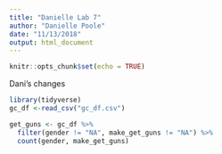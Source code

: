 ```yaml
---
title: "Danielle Lab 7"
author: "Danielle Poole"
date: "11/13/2018"
output: html_document
---
```


```r
knitr::opts_chunk$set(echo = TRUE)
```

Dani's changes
```r
library(tidyverse)
gc_df <-read_csv("gc_df.csv")
```

```r
get_guns <- gc_df %>%
  filter(gender != "NA", make_get_guns != "NA") %>%
  count(gender, make_get_guns)
```

